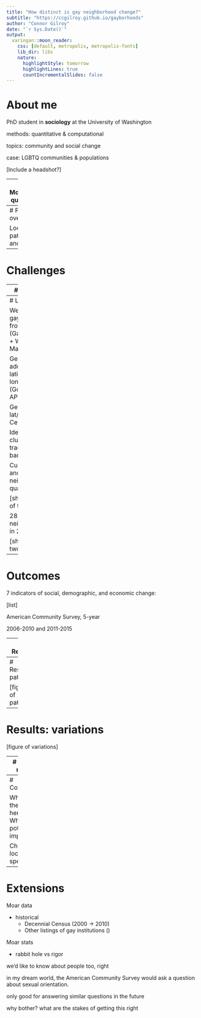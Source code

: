 ```yaml
---
title: "How distinct is gay neighborhood change?"
subtitle: "https://ccgilroy.github.io/gayborhoods"
author: "Connor Gilroy"
date: "`r Sys.Date()`"
output: 
  xaringan::moon_reader:
    css: [default, metropolis, metropolis-fonts]
    lib_dir: libs
    nature:
      highlightStyle: tomorrow
      highlightLines: true
      countIncrementalSlides: false
---
```


# About me

PhD student in **sociology** at the University of Washington

methods: quantitative & computational

topics: community and social change

case: LGBTQ communities & populations

[Include a headshot?]

---
# Motivating questions

grounded in historical, ethnographic, interview research

as well as in popular / media narratives

---
# Project overview

Looking at patterns and 

---
# Challenges

---
# Approach

---
# Linking data

Webscrape gay bar listings from 2007 (GayCities.com + Wayback Machine)

Geocode addresses to latitude & longitude (Google Maps API)

Geocode lat/lon to Census tracts

Identify largest clusters of tracts with bars

Curate cities and neighborhoods qualitatively

[show results of this]

28 neighborhoods in 23 cities

[show map of two]

---
# Outcomes

7 indicators of social, demographic, and economic change:

[list]

American Community Survey, 5-year

2006-2010 and 2011-2015

---
# Results

Descriptive: 

Statistical: 

-> what's a fair comparison?

linear regression

matched tracts (Mahalanobis distance)

---
# Results: patterns

[figure of patterns]

---
# Results: variations

[figure of variations]

---
# Results: models

[coefficient plot]

---
# Conclusions

What are the stakes here? What's the potential impact?


Changes: local and specialized

---
# Extensions

Moar data

- historical
  - Decennial Census (2000 -> 2010)
  - Other listings of gay institutions ()

Moar stats

- rabbit hole vs rigor

we'd like to know about people too, right

in my dream world, the American Community Survey would ask a question about sexual orientation. 

only good for answering similar questions in the future

why bother? what are the stakes of getting this right
